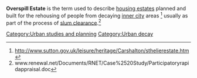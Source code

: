 '''Overspill Estate''' is the term used to describe [[housing estates]] planned and built for the rehousing of people from decaying [[inner city]] areas <ref>http://www.sutton.gov.uk/leisure/heritage/Carshalton/sthelierestate.htm</ref> usually as part of the process of [[slum clearance]].<ref>www.renewal.net/Documents/RNET/Case%2520Study/Participatoryrapidappraisal.doc</ref>

[[Category:Urban studies and planning]]
[[Category:Urban decay]]